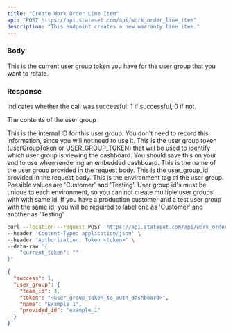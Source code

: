 ```yaml
---
title: "Create Work Order Line Item"
api: "POST https://api.stateset.com/api/work_order_line_item"
description: "This endpoint creates a new warranty line item."
---
```


### Body

<ParamField body="current_token" type="string">
  This is the current user group token you have for the user group that you want
  to rotate.
</ParamField>

### Response

<ResponseField name="success" type="number">
  Indicates whether the call was successful. 1 if successful, 0 if not.
</ResponseField>

<ResponseField name="user_group" type="object">

The contents of the user group

<Expandable title="Toggle object">

<ResponseField name="team_id" type="number">
  This is the internal ID for this user group. You don't need to record this
  information, since you will not need to use it.
</ResponseField>

<ResponseField name="token" type="string">
  This is the user group token (userGroupToken or USER_GROUP_TOKEN) that will be
  used to identify which user group is viewing the dashboard. You should save
  this on your end to use when rendering an embedded dashboard.
</ResponseField>

<ResponseField name="name" type="string">
  This is the name of the user group provided in the request body.
</ResponseField>

<ResponseField name="provided_id" type="string">
  This is the user_group_id provided in the request body.
</ResponseField>

<ResponseField name="api_environment_tag" type="JSON or null">
  This is the environment tag of the user group. Possible values are 'Customer'
  and 'Testing'. User group id's must be unique to each environment, so you can
  not create multiple user groups with with same id. If you have a production
  customer and a test user group with the same id, you will be required to label
  one as 'Customer' and another as 'Testing'
</ResponseField>

</Expandable>

</ResponseField>

<RequestExample>

```bash Example Request
curl --location --request POST 'https://api.stateset.com/api/work_order_line_item' \
--header 'Content-Type: application/json' \
--header 'Authorization: Token <token>' \
--data-raw '{
    "current_token": ""
}'
```

</RequestExample>

<ResponseExample>

```json Response
{
  "success": 1,
  "user_group": {
    "team_id": 3,
    "token": "<user_group_token_to_auth_dashboard>",
    "name": "Example 1",
    "provided_id": "example_1"
  }
}
```

</ResponseExample>
